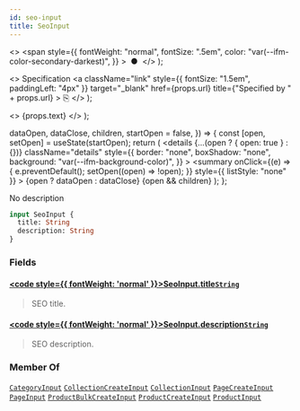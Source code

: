 ```yaml
---
id: seo-input
title: SeoInput
---
```


  <>
    <span
      style={{
        fontWeight: "normal",
        fontSize: ".5em",
        color: "var(--ifm-color-secondary-darkest)",
      }}
    >
      &nbsp;●&nbsp;
    </span>
  </>
);

  <>
    Specification
    <a
      className="link"
      style={{ fontSize: "1.5em", paddingLeft: "4px" }}
      target="\_blank"
      href={props.url}
      title={"Specified by " + props.url}
    >
      ⎘
    </a>
  </>
);

  <>
    <span className={props.class}>{props.text}</span>
  </>
);


  dataOpen,
  dataClose,
  children,
  startOpen = false,
}) => {
  const [open, setOpen] = useState(startOpen);
  return (
    <details
      {...(open ? { open: true } : {})}
      className="details"
      style={{
        border: "none",
        boxShadow: "none",
        background: "var(--ifm-background-color)",
      }}
    >
      <summary
        onClick={(e) => {
          e.preventDefault();
          setOpen((open) => !open);
        }}
        style={{ listStyle: "none" }}
      >
        {open ? dataOpen : dataClose}
      </summary>
      {open && children}
    </details>
  );
};

No description

```graphql
input SeoInput {
  title: String
  description: String
}
```

### Fields

#### [<code style={{ fontWeight: 'normal' }}>SeoInput.<b>title</b></code>](#)<Bullet />[`String`](../../../api-reference/miscellaneous/scalars/string) <Badge class="badge badge--secondary" text="scalar"/> <Badge class="badge badge--secondary" text="miscellaneous"/>

> SEO title.

#### [<code style={{ fontWeight: 'normal' }}>SeoInput.<b>description</b></code>](#)<Bullet />[`String`](../../../api-reference/miscellaneous/scalars/string) <Badge class="badge badge--secondary" text="scalar"/> <Badge class="badge badge--secondary" text="miscellaneous"/>

> SEO description.

### Member Of

[`CategoryInput`](../../../api-reference/products/inputs/category-input) <Badge class="badge badge--secondary" text="input"/><Bullet />[`CollectionCreateInput`](../../../api-reference/products/inputs/collection-create-input) <Badge class="badge badge--secondary" text="input"/><Bullet />[`CollectionInput`](../../../api-reference/products/inputs/collection-input) <Badge class="badge badge--secondary" text="input"/><Bullet />[`PageCreateInput`](../../../api-reference/pages/inputs/page-create-input) <Badge class="badge badge--secondary" text="input"/><Bullet />[`PageInput`](../../../api-reference/pages/inputs/page-input) <Badge class="badge badge--secondary" text="input"/><Bullet />[`ProductBulkCreateInput`](../../../api-reference/products/inputs/product-bulk-create-input) <Badge class="badge badge--secondary" text="input"/><Bullet />[`ProductCreateInput`](../../../api-reference/products/inputs/product-create-input) <Badge class="badge badge--secondary" text="input"/><Bullet />[`ProductInput`](../../../api-reference/products/inputs/product-input) <Badge class="badge badge--secondary" text="input"/>
